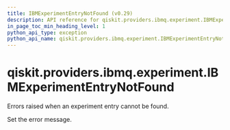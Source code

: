 ```yaml
---
title: IBMExperimentEntryNotFound (v0.29)
description: API reference for qiskit.providers.ibmq.experiment.IBMExperimentEntryNotFound in qiskit v0.29
in_page_toc_min_heading_level: 1
python_api_type: exception
python_api_name: qiskit.providers.ibmq.experiment.IBMExperimentEntryNotFound
---
```


<span id="qiskit-providers-ibmq-experiment-ibmexperimententrynotfound" />

# qiskit.providers.ibmq.experiment.IBMExperimentEntryNotFound

<Class id="qiskit.providers.ibmq.experiment.IBMExperimentEntryNotFound" isDedicatedPage={true} github="https://github.com/qiskit/qiskit-ibmq-provider/tree/stable/0.16/qiskit/providers/ibmq/experiment/exceptions.py" signature="IBMExperimentEntryNotFound(*message)" modifiers="exception">
  Errors raised when an experiment entry cannot be found.

  Set the error message.
</Class>

